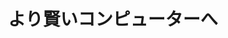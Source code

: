 ﻿---
title: "より賢いコンピューターへ"
category: "情報理工学院"
vol: 66
interviewee: "杉山 将"
url: ""
tags: []
pdf: "66-3-sugiyama.pdf"
career: ""
preface: "機械学習と呼ばれる技術は、様々な形で私たち の生活を支えている。平仮名の漢字変換、インター ネット検索、指紋認証、ゲームの AI、例を挙げ ればきりがない。 杉山研究室ではそれぞれの応用例に対して個別 に取り組むことよりも、それらに共通する課題の 解決に力をそそいでいる。 その中でも『密度比』という考え方は、応用例 の多くに共通する課題を解決できる。今回の取材 では密度比とそのさまざまな応用例について話を 伺った。"
---
